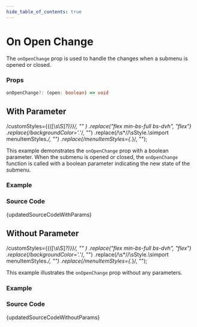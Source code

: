 ```yaml
---
hide_table_of_contents: true
---
```



# On Open Change

The `onOpenChange` prop is used to handle the changes when a submenu is opened or closed.

### Props

```ts noCopy
onOpenChange?: (open: boolean) => void
```

## With Parameter

  /customStyles=\{\{([\s\S]*?)\}\}/,
  ""
)
  .replace("flex min-bs-full bs-dvh", "flex")
  .replace(/backgroundColor='.*'/, "")
  .replace(/\s*\/\/\sStyle.*\s*import menuItemStyles.*/, "")
  .replace(/menuItemStyles={.*}/, "");

This example demonstrates the `onOpenChange` prop with a boolean parameter. When the submenu is opened or closed, the `onOpenChange` function is called with a boolean parameter indicating the new state of the submenu.

### Example

<BrowserWindow url="/vertical-menu/submenu/on-open-change/with-params">
  <Provider>
    <WithParams />
  </Provider>
</BrowserWindow>

### Source Code

<TsToJsCodeSnippet>{updatedSourceCodeWithParams}</TsToJsCodeSnippet>

## Without Parameter

  /customStyles=\{\{([\s\S]*?)\}\}/,
  ""
)
  .replace("flex min-bs-full bs-dvh", "flex")
  .replace(/backgroundColor='.*'/, "")
  .replace(/\s*\/\/\sStyle.*\s*import menuItemStyles.*/, "")
  .replace(/menuItemStyles={.*}/, "");

This example illustrates the `onOpenChange` prop without any parameters.

### Example

<BrowserWindow url="/vertical-menu/submenu/on-open-change/without-params">
  <Provider>
    <WithoutParams />
  </Provider>
</BrowserWindow>

### Source Code

<TsToJsCodeSnippet>{updatedSourceCodeWithoutParams}</TsToJsCodeSnippet>
